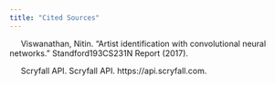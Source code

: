 ```yaml
---
title: "Cited Sources"
---
```


&nbsp;&nbsp;&nbsp;&nbsp;&nbsp;Viswanathan, Nitin. "Artist identification with convolutional neural networks." Standford193CS231N Report (2017).

&nbsp;&nbsp;&nbsp;&nbsp;&nbsp;Scryfall API. Scryfall API. https://api.scryfall.com.

